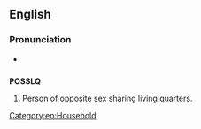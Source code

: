 ==English==

===Pronunciation===
* {{audio|en-us-POSSLQ.ogg|Audio (US)}}

==={{acronym-old|en}}===
'''POSSLQ'''

# {{context|US Census|lang=en}} Person of opposite sex sharing living quarters.

[[Category:en:Household]]